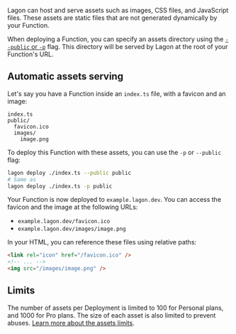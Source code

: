 Lagon can host and serve assets such as images, CSS files, and JavaScript files. These assets are static files that are not generated dynamically by your Function.

When deploying a Function, you can specify an assets directory using the [`--public` or `-p`](/cli#lagon-deploy) flag. This directory will be served by Lagon at the root of your Function's URL.

## Automatic assets serving

Let's say you have a Function inside an `index.ts` file, with a favicon and an image:

```
index.ts
public/
  favicon.ico
  images/
    image.png
```

To deploy this Function with these assets, you can use the `-p` or `--public` flag:

```bash
lagon deploy ./index.ts --public public
# Same as
lagon deploy ./index.ts -p public
```

Your Function is now deployed to `example.lagon.dev`. You can access the favicon and the image at the following URLs:

- `example.lagon.dev/favicon.ico`
- `example.lagon.dev/images/image.png`

In your HTML, you can reference these files using relative paths:

```html
<link rel="icon" href="/favicon.ico" />
<!-- ... -->
<img src="/images/image.png" />
```

## Limits

The number of assets per Deployment is limited to 100 for Personal plans, and 1000 for Pro plans. The size of each asset is also limited to prevent abuses. [Learn more about the assets limits](/cloud/limits).

